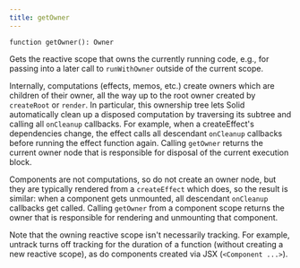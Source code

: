 ---
title: getOwner
---

```tsx
function getOwner(): Owner

```

Gets the reactive scope that owns the currently running code, e.g., for passing into a later call to `runWithOwner` outside of the current scope.

Internally, computations (effects, memos, etc.) create owners which are children of their owner, all the way up to the root owner created by `createRoot` or `render`. 
In particular, this ownership tree lets Solid automatically clean up a disposed computation by traversing its subtree and calling all `onCleanup` callbacks. 
For example, when a createEffect's dependencies change, the effect calls all descendant `onCleanup` callbacks before running the effect function again. 
Calling `getOwner` returns the current owner node that is responsible for disposal of the current execution block.

Components are not computations, so do not create an owner node, but they are typically rendered from a `createEffect` which does, so the result is similar: when a component gets unmounted, all descendant `onCleanup` callbacks get called. 
Calling `getOwner` from a component scope returns the owner that is responsible for rendering and unmounting that component.

Note that the owning reactive scope isn't necessarily tracking. 
For example, untrack turns off tracking for the duration of a function (without creating a new reactive scope), as do components created via JSX (`<Component ...>`).
